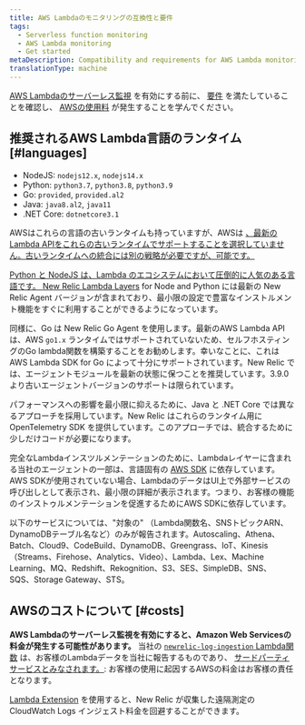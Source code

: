 ```yaml
---
title: AWS Lambdaのモニタリングの互換性と要件
tags:
  - Serverless function monitoring
  - AWS Lambda monitoring
  - Get started
metaDescription: Compatibility and requirements for AWS Lambda monitoring with New Relic.
translationType: machine
---
```


[AWS Lambdaのサーバーレス監視](/docs/serverless-function-monitoring/aws-lambda-monitoring/enable-lambda-monitoring) を有効にする前に、 [要件](#languages) を満たしていることを確認し、 [AWSの使用料](#costs) が発生することを学んでください。

## 推奨されるAWS Lambda言語のランタイム [#languages]

* NodeJS: `nodejs12.x`, `nodejs14.x`
* Python: `python3.7`, `python3.8`, `python3.9`
* Go: `provided`, `provided.al2`
* Java: `java8.al2`, `java11`
* .NET Core: `dotnetcore3.1`

AWSはこれらの言語の古いランタイムも持っていますが、AWSは [、最新のLambda APIをこれらの古いランタイムでサポートすることを選択していません。古いランタイムへの統合には別の戦略が必要ですが、可能です。](https://docs.aws.amazon.com/lambda/latest/dg/runtimes-extensions-api.html)

[](https://docs.aws.amazon.com/lambda/latest/dg/runtimes-extensions-api.html)

[Python と NodeJS は、Lambda のエコシステムにおいて圧倒的に人気のある言語です。 ](https://docs.aws.amazon.com/lambda/latest/dg/runtimes-extensions-api.html)[New Relic Lambda Layers](https://layers.newrelic-external.com/) for Node and Python には最新の New Relic Agent バージョンが含まれており、最小限の設定で豊富なインストルメント機能をすぐに利用することができるようになっています。

同様に、Go は New Relic Go Agent を使用します。最新のAWS Lambda APIは、AWS `go1.x` ランタイムではサポートされていないため、セルフホスティングのGo lambda関数を構築することをお勧めします。幸いなことに、これは AWS Lambda SDK for Go によって十分にサポートされています。New Relic では、エージェントモジュールを最新の状態に保つことを推奨しています。3.9.0より古いエージェントバージョンのサポートは限られています。

パフォーマンスへの影響を最小限に抑えるために、Java と .NET Core では異なるアプローチを採用しています。New Relic はこれらのランタイム用に OpenTelemetry SDK を提供しています。このアプローチでは、統合するために少しだけコードが必要になります。

完全なLambdaインスツルメンテーションのために、Lambdaレイヤーに含まれる当社のエージェントの一部は、言語固有の [AWS SDK](https://aws.amazon.com/tools/#sdk) に依存しています。AWS SDKが使用されていない場合、LambdaのデータはUI上で外部サービスの呼び出しとして表示され、最小限の詳細が表示されます。つまり、お客様の機能のインストゥルメンテーションを促進するためにAWS SDKに依存しています。

以下のサービスについては、"対象の" （Lambda関数名、SNSトピックARN、DynamoDBテーブル名など）のみが報告されます。Autoscaling、Athena、Batch、Cloud9、CodeBuild、DynamoDB、Greengrass、IoT、Kinesis（Streams、Firehose、Analytics、Video）、Lambda、Lex、Machine Learning、MQ、Redshift、Rekognition、S3、SES、SimpleDB、SNS、SQS、Storage Gateway、STS。

## AWSのコストについて [#costs]

**AWS Lambdaのサーバーレス監視を有効にすると、Amazon Web Servicesの料金が発生する可能性があります。** 当社の [`newrelic-log-ingestion` Lambda関数](/docs/install-enable-new-relics-monitoring-aws-lambda#manual-nr-lambda) は、お客様のLambdaデータを当社に報告するものであり、 [サードパーティサービスとみなされます。](/docs/licenses/license-information/acceptable-use-policy/acceptable-use-policy): お客様の使用に起因するAWSの料金はお客様の責任となります。

[Lambda Extension](https://github.com/newrelic/newrelic-lambda-extension) を使用すると、New Relic が収集した遠隔測定の CloudWatch Logs インジェスト料金を回避することができます。
